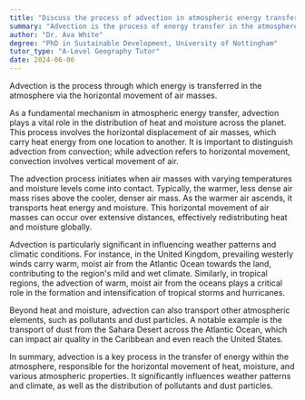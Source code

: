 ```yaml
---
title: "Discuss the process of advection in atmospheric energy transfers"
summary: "Advection is the process of energy transfer in the atmosphere through horizontal movement of air masses."
author: "Dr. Ava White"
degree: "PhD in Sustainable Development, University of Nottingham"
tutor_type: "A-Level Geography Tutor"
date: 2024-06-06
---
```


Advection is the process through which energy is transferred in the atmosphere via the horizontal movement of air masses.

As a fundamental mechanism in atmospheric energy transfer, advection plays a vital role in the distribution of heat and moisture across the planet. This process involves the horizontal displacement of air masses, which carry heat energy from one location to another. It is important to distinguish advection from convection; while advection refers to horizontal movement, convection involves vertical movement of air.

The advection process initiates when air masses with varying temperatures and moisture levels come into contact. Typically, the warmer, less dense air mass rises above the cooler, denser air mass. As the warmer air ascends, it transports heat energy and moisture. This horizontal movement of air masses can occur over extensive distances, effectively redistributing heat and moisture globally.

Advection is particularly significant in influencing weather patterns and climatic conditions. For instance, in the United Kingdom, prevailing westerly winds carry warm, moist air from the Atlantic Ocean towards the land, contributing to the region's mild and wet climate. Similarly, in tropical regions, the advection of warm, moist air from the oceans plays a critical role in the formation and intensification of tropical storms and hurricanes.

Beyond heat and moisture, advection can also transport other atmospheric elements, such as pollutants and dust particles. A notable example is the transport of dust from the Sahara Desert across the Atlantic Ocean, which can impact air quality in the Caribbean and even reach the United States.

In summary, advection is a key process in the transfer of energy within the atmosphere, responsible for the horizontal movement of heat, moisture, and various atmospheric properties. It significantly influences weather patterns and climate, as well as the distribution of pollutants and dust particles.
    